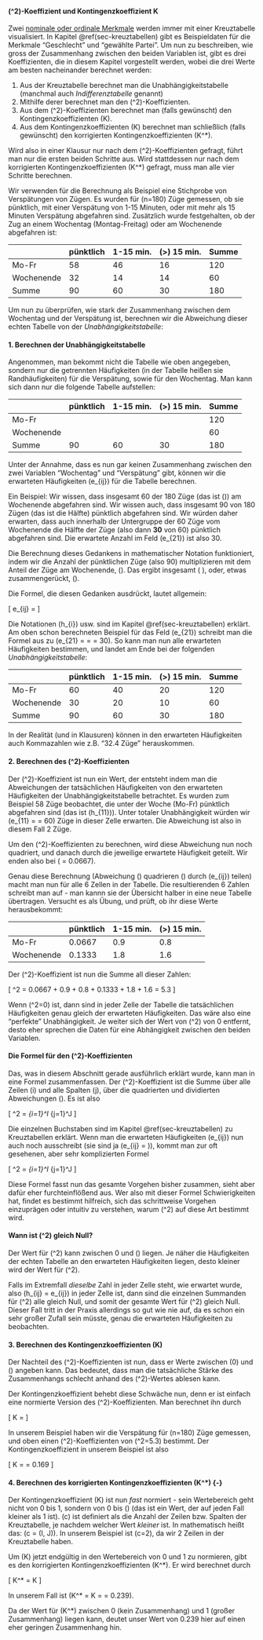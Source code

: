 #### \(\chi^2\)-Koeffizient und Kontingenzkoeffizient K {#sec-chisq-und-k}

Zwei [nominale oder ordinale Merkmale](#merkmals-und-skalentypen) werden immer mit einer Kreuztabelle visualisiert. In Kapitel \@ref(sec-kreuztabellen) gibt es Beispieldaten für die Merkmale "Geschlecht" und "gewählte Partei". Um nun zu beschreiben, wie gross der Zusammenhang zwischen den beiden Variablen ist, gibt es drei Koeffizienten, die in diesem Kapitel vorgestellt werden, wobei die drei Werte am besten nacheinander berechnet werden:

1. Aus der Kreuztabelle berechnet man die Unabhängigkeitstabelle (manchmal auch *Indifferenztabelle* genannt)
2. Mithilfe derer berechnet man den \(\chi^2\)-Koeffizienten.
3. Aus dem \(\chi^2\)-Koeffizienten berechnet man (falls gewünscht) den Kontingenzkoeffizienten \(K\).
4. Aus dem Kontingenzkoeffizienten \(K\) berechnet man schließlich (falls gewünscht) den korrigierten Kontingenzkoeffizienten \(K^*\).

Wird also in einer Klausur nur nach dem \(\chi^2\)-Koeffizienten gefragt, führt man nur die ersten beiden Schritte aus. Wird stattdessen nur nach dem korrigierten Kontingenzkoeffizienten \(K^*\) gefragt, muss man alle vier Schritte berechnen.

Wir verwenden für die Berechnung als Beispiel eine Stichprobe von Verspätungen von Zügen. Es wurden für \(n=180\) Züge gemessen, ob sie pünktlich, mit einer Verspätung von 1-15 Minuten, oder mit mehr als 15 Minuten Verspätung abgefahren sind. Zusätzlich wurde festgehalten, ob der Zug an einem Wochentag (Montag-Freitag) oder am Wochenende abgefahren ist:

|            | pünktlich | 1-15 min. | \(>\) 15 min. | Summe |
| ---------- | --------- | --------- | ------------- | ----- |
| Mo-Fr      | 58        | 46        | 16            | 120   |
| Wochenende | 32        | 14        | 14            | 60    |
| Summe      | 90        | 60        | 30            | 180   |

Um nun zu überprüfen, wie stark der Zusammenhang zwischen dem Wochentag und der Verspätung ist, berechnen wir die Abweichung dieser echten Tabelle von der *Unabhängigkeitstabelle*:

#### 1. Berechnen der Unabhängigkeitstabelle {-}

Angenommen, man bekommt nicht die Tabelle wie oben angegeben, sondern nur die getrennten Häufigkeiten (in der Tabelle heißen sie Randhäufigkeiten) für die Verspätung, sowie für den Wochentag. Man kann sich dann nur die folgende Tabelle aufstellen:

|            | pünktlich | 1-15 min. | \(>\) 15 min. | Summe |
| ---------- | --------- | --------- | ------------- | ----- |
| Mo-Fr      |           |           |               | 120   |
| Wochenende |           |           |               | 60    |
| Summe      | 90        | 60        | 30            | 180   |

Unter der Annahme, dass es nun gar keinen Zusammenhang zwischen den zwei Variablen "Wochentag" und "Verspätung" gibt, können wir die erwarteten Häufigkeiten \(e_{ij}\) für die Tabelle berechnen.

Ein Beispiel: Wir wissen, dass insgesamt 60 der 180 Züge (das ist \(\frac{1}{3}\)) am Wochenende abgefahren sind. Wir wissen auch, dass insgesamt 90 von 180 Zügen (das ist die Hälfte) pünktlich abgefahren sind. Wir würden daher erwarten, dass auch innerhalb der Untergruppe der 60 Züge vom Wochenende die Hälfte der Züge (also dann **30** von 60) pünktlich abgefahren sind. Die erwartete Anzahl im Feld \(e_{21}\) ist also 30.

Die Berechnung dieses Gedankens in mathematischer Notation funktioniert, indem wir die Anzahl der pünktlichen Züge (also 90) multiplizieren mit dem Anteil der Züge am Wochenende, \(\frac{60}{180}\). Das ergibt insgesamt \(\frac{60}{180} \cdot 90\), oder, etwas zusammengerückt, \(\frac{60 \cdot 90}{180}\).

Die Formel, die diesen Gedanken ausdrückt, lautet allgemein:

\[ e_{ij} = \frac{h_{i\cdot} \cdot h_{\cdot j}}{n} \]

Die Notationen \(h_{i\cdot}\) usw. sind im Kapitel \@ref(sec-kreuztabellen) erklärt. Am oben schon berechneten Beispiel für das Feld \(e_{21}\) schreibt man die Formel aus zu \(e_{21} = \frac{h_{2\cdot} \cdot h_{\cdot 1}}{n} = \frac{60 \cdot 90}{180} = 30\). So kann man nun alle erwarteten Häufigkeiten bestimmen, und landet am Ende bei der folgenden *Unabhängigkeitstabelle*:

|            | pünktlich | 1-15 min. | \(>\) 15 min. | Summe |
| ---------- | --------- | --------- | ------------- | ----- |
| Mo-Fr      | 60        | 40        | 20            | 120   |
| Wochenende | 30        | 20        | 10            | 60    |
| Summe      | 90        | 60        | 30            | 180   |

In der Realität (und in Klausuren) können in den erwarteten Häufigkeiten auch Kommazahlen wie z.B. "32.4 Züge" herauskommen.

#### 2. Berechnen des \(\chi^2\)-Koeffizienten {-}

Der \(\chi^2\)-Koeffizient ist nun ein Wert, der entsteht indem man die Abweichungen der tatsächlichen Häufigkeiten von den erwarteten Häufigkeiten der Unabhängigkeitstabelle betrachtet. Es wurden zum Beispiel 58 Züge beobachtet, die unter der Woche (Mo-Fr) pünktlich abgefahren sind (das ist \(h_{11}\)). Unter totaler Unabhängigkeit würden wir \(e_{11} = \frac{120 \cdot 90}{180} = 60\) Züge in dieser Zelle erwarten. Die Abweichung ist also in diesem Fall 2 Züge.

Um den \(\chi^2\)-Koeffizienten zu berechnen, wird diese Abweichung nun noch quadriert, und danach durch die jeweilige erwartete Häufigkeit geteilt. Wir enden also bei \(\frac{2^2}{60} = 0.0667\).

Genau diese Berechnung (Abweichung \(\rightarrow\) quadrieren \(\rightarrow\) durch \(e_{ij}\) teilen) macht man nun für alle 6 Zellen in der Tabelle. Die resultierenden 6 Zahlen schreibt man auf - man kannn sie der Übersicht halber in eine neue Tabelle übertragen. Versucht es als Übung, und prüft, ob ihr diese Werte herausbekommt:

|            | pünktlich | 1-15 min. | \(>\) 15 min. |
| ---------- | --------- | --------- | ------------- |
| Mo-Fr      | 0.0667    | 0.9       | 0.8           |
| Wochenende | 0.1333    | 1.8       | 1.6           |

Der \(\chi^2\)-Koeffizient ist nun die Summe all dieser Zahlen:

\[ \chi^2 = 0.0667 + 0.9 + 0.8 + 0.1333 + 1.8 + 1.6 = 5.3 \]

Wenn \(\chi^2=0\) ist, dann sind in jeder Zelle der Tabelle die tatsächlichen Häufigkeiten genau gleich der erwarteten Häufigkeiten. Das wäre also eine "perfekte" Unabhängigkeit. Je weiter sich der Wert von \(\chi^2\) von 0 entfernt, desto eher sprechen die Daten für eine Abhängigkeit zwischen den beiden Variablen.

#### Die Formel für den \(\chi^2\)-Koeffizienten {-}

Das, was in diesem Abschnitt gerade ausführlich erklärt wurde, kann man in eine Formel zusammenfassen. Der \(\chi^2\)-Koeffizient ist die Summe über alle Zeilen \(i\) und alle Spalten \(j\), über die quadrierten und dividierten Abweichungen \(\frac{(h_{ij}-e_{ij})^2}{e_{ij}}\). Es ist also

\[ \chi^2 = \sum_{i=1}^I \sum_{j=1}^J \frac{(h_{ij}-e_{ij})^2}{e_{ij}} \]

Die einzelnen Buchstaben sind im Kapitel \@ref(sec-kreuztabellen) zu Kreuztabellen erklärt. Wenn man die erwarteten Häufigkeiten \(e_{ij}\) nun auch noch ausschreibt (sie sind ja \(e_{ij} = \frac{h_{i\cdot} \cdot h_{\cdot j}}{n}\)), kommt man zur oft gesehenen, aber sehr komplizierten Formel

\[ \chi^2 = \sum_{i=1}^I \sum_{j=1}^J \frac{(h_{ij}-\frac{h_{i\cdot} \cdot h_{\cdot j}}{n})^2}{\frac{h_{i\cdot} \cdot h_{\cdot j}}{n}} \]

Diese Formel fasst nun das gesamte Vorgehen bisher zusammen, sieht aber dafür eher furchteinflößend aus. Wer also mit dieser Formel Schwierigkeiten hat, findet es bestimmt hilfreich, sich das schrittweise Vorgehen einzuprägen oder intuitiv zu verstehen, warum \(\chi^2\) auf diese Art bestimmt wird.

#### Wann ist \(\chi^2\) gleich Null? {-}

Der Wert für \(\chi^2\) kann zwischen 0 und \(\infty\) liegen. Je näher die Häufigkeiten der echten Tabelle an den erwarteten Häufigkeiten liegen, desto kleiner wird der Wert für \(\chi^2\).

Falls im Extremfall *dieselbe* Zahl in jeder Zelle steht, wie erwartet wurde, also \(h_{ij} = e_{ij}\) in jeder Zelle ist, dann sind die einzelnen Summanden für \(\chi^2\) alle gleich Null, und somit der gesamte Wert für \(\chi^2\) gleich Null. Dieser Fall tritt in der Praxis allerdings so gut wie nie auf, da es schon ein sehr großer Zufall sein müsste, genau die erwarteten Häufigkeiten zu beobachten.

#### 3. Berechnen des Kontingenzkoeffizienten \(K\) {-}

Der Nachteil des \(\chi^2\)-Koeffizienten ist nun, dass er Werte zwischen \(0\) und \(\infty\) angeben kann. Das bedeutet, dass man die tatsächliche Stärke des Zusammenhangs schlecht anhand des \(\chi^2\)-Wertes ablesen kann.

Der Kontingenzkoeffizient behebt diese Schwäche nun, denn er ist einfach eine normierte Version des \(\chi^2\)-Koeffizienten. Man berechnet ihn durch

\[ K = \sqrt{\frac{\chi^2}{\chi^2 + n}} \]

In unserem Beispiel haben wir die Verspätung für \(n=180\) Züge gemessen, und oben einen \(\chi^2\)-Koeffizienten von \(\chi^2=5.3\) bestimmt. Der Kontingenzkoeffizient in unserem Beispiel ist also

\[ K = \sqrt{\frac{5.3}{5.3+180}} = 0.169 \]

#### 4. Berechnen des korrigierten Kontingenzkoeffizienten \(K^*\) {-}

Der Kontingenzkoeffizient \(K\) ist nun *fast* normiert - sein Wertebereich geht nicht von 0 bis 1, sondern von 0 bis \(\sqrt{\frac{c-1}{c}}\) (das ist ein Wert, der auf jeden Fall kleiner als 1 ist). \(c\) ist definiert als die Anzahl der Zeilen bzw. Spalten der Kreuztabelle, je nachdem welcher Wert *kleiner* ist. In mathematisch heißt das: \(c = \min(I, J)\). In unserem Beispiel ist \(c=2\), da wir 2 Zeilen in der Kreuztabelle haben.

Um \(K\) jetzt endgültig in den Wertebereich von 0 und 1 zu normieren, gibt es den korrigierten Kontingenzkoeffizienten \(K^*\). Er wird berechnet durch

\[ K^* = \sqrt{\frac{c}{c-1}} K \]

In unserem Fall ist \(K^* = \sqrt{\frac{I}{I-1}} \cdot K = \sqrt{\frac{2}{2-1}} \cdot 0.169= 0.239\).

Da der Wert für \(K^*\) zwischen 0 (kein Zusammenhang) und 1 (großer Zusammenhang) liegen kann, deutet unser Wert von 0.239 hier auf einen eher geringen Zusammenhang hin.